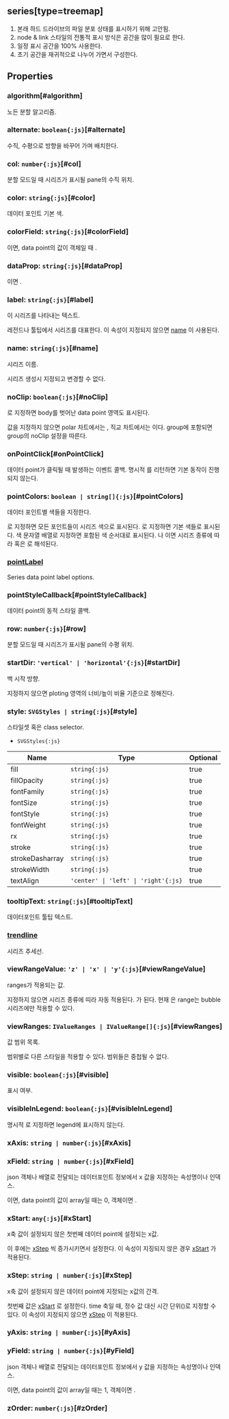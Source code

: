 ## **series[type=treemap]**
1. 본래 하드 드라이브의 파일 분포 상태를 표시하기 위해 고안됨.
2. node & link 스타일의 전통적 표시 방식은 공간을 많이 필요로 한다.
3. 일정 표시 공간을 100% 사용한다.
4. 초기 공간을 재귀적으로 나누어 가면서 구성한다.
## Properties

### algorithm[#algorithm]
노든 분할 알고리즘.  


<DefaultValue value="TreemapAlgorithm.SQUARIFY" contents=""></DefaultValue>
### alternate: `boolean{:js}`[#alternate]
수직, 수평으로 방향을 바꾸어 가며 배치한다.  
<DefaultValue value="true" contents=""></DefaultValue>
### col: `number{:js}`[#col]
분할 모드일 때 시리즈가 표시될 pane의 수직 위치.  

### color: `string{:js}`[#color]
데이터 포인트 기본 색.  

### colorField: `string{:js}`[#colorField]
<Content type="keyword" value="undefined"></Content>이면, data point의 값이 객체일 때 <Content type="expression" value="'color'"></Content>.  

### dataProp: `string{:js}`[#dataProp]
<Content type="keyword" value="undefined"></Content>이면 <Content type="expression" value="'data'"></Content>.  

### label: `string{:js}`[#label]
이 시리즈를 나타내는 텍스트.

레전드나 툴팁에서 시리즈를 대표한다.
이 속성이 지정되지 않으면 [name](#name) 이 사용된다.  

### name: `string{:js}`[#name]
시리즈 이름.

시리즈 생성시 지정되고 변경할 수 없다.  

### noClip: `boolean{:js}`[#noClip]
<Content type="keyword" value="true"></Content>로 지정하면 body를 벗어난 data point 영역도 표시된다.

값을 지정하지 않으면 polar 차트에서는 <Content type="keyword" value="true"></Content>, 직교 차트에서는 <Content type="keyword" value="false"></Content>이다.
group에 포함되면 group의 noClip 설정을 따른다.  

### onPointClick[#onPointClick]
데이터 point가 클릭될 때 발생하는 이벤트 콜백.
명시적 <Content type="keyword" value="true"></Content>를 리턴하면 기본 동작이 진행되지 않는다.  

### pointColors: `boolean | string[]{:js}`[#pointColors]
데이터 포인트별 색들을 지정한다.

<Content type="keyword" value="false"></Content>로 지정하면 모든 포인트들이 시리즈 색으로 표시된다.
<Content type="keyword" value="true"></Content>로 지정하면 기본 색들로 표시된다.
색 문자열 배열로 지정하면 포함된 색 순서대로 표시된다.
<Content type="keyword" value="undefined"></Content>나 <Content type="keyword" value="null"></Content>이면 시리즈 종류에 따라 <Content type="keyword" value="false"></Content> 혹은 <Content type="keyword" value="true"></Content>로 해석된다.  

### [pointLabel](./treemap/pointLabel)
Series data point label options.  

### pointStyleCallback[#pointStyleCallback]
데이터 point의 동적 스타일 콜백.  

### row: `number{:js}`[#row]
분할 모드일 때 시리즈가 표시될 pane의 수평 위치.  

### startDir: `'vertical' | 'horizontal'{:js}`[#startDir]
백
시작 방향.

지정하지 않으면 ploting 영역의 너비/높이 비율 기준으로 정해진다.  

### style: `SVGStyles | string{:js}`[#style]
스타일셋 혹은 class selector.  
- `SVGStyles{:js}` 

| Name | Type | Optional |  
| ----- | ----- | ----- |  
| fill | `string{:js}` | true |  
| fillOpacity | `string{:js}` | true |  
| fontFamily | `string{:js}` | true |  
| fontSize | `string{:js}` | true |  
| fontStyle | `string{:js}` | true |  
| fontWeight | `string{:js}` | true |  
| rx | `string{:js}` | true |  
| stroke | `string{:js}` | true |  
| strokeDasharray | `string{:js}` | true |  
| strokeWidth | `string{:js}` | true |  
| textAlign | `'center' \| 'left' \| 'right'{:js}` | true |
### tooltipText: `string{:js}`[#tooltipText]
데이터포인트 툴팁 텍스트.  
<DefaultValue value="'<b>${name}</b><br>${series}:<b>" contents="${yValue}</b>'"></DefaultValue>
### [trendline](./treemap/trendline)
시리즈 추세선.  

### viewRangeValue: `'z' | 'x' | 'y'{:js}`[#viewRangeValue]
ranges가 적용되는 값.

지정하지 않으면 시리즈 종류에 띠라 자동 적용된다.
<Content type="expression" value="'line' 시리즈 계열은 'x', 나머지는 'y'"></Content>가 된다.
현재 <Content type="expression" value="'z'"></Content>은 range는 bubble 시리즈에만 적용할 수 있다.  

### viewRanges: `IValueRanges | IValueRange[]{:js}`[#viewRanges]
값 범위 목록.

범위별로 다른 스타일을 적용할 수 있다.
범위들은 중첩될 수 없다.  

### visible: `boolean{:js}`[#visible]
표시 여부.  
<DefaultValue value="true" contents=""></DefaultValue>
### visibleInLegend: `boolean{:js}`[#visibleInLegend]
명시적 <Content type="keyword" value="false"></Content>로 지정하면 legend에 표시하지 않는다.  
<DefaultValue value="true" contents=""></DefaultValue>
### xAxis: `string | number{:js}`[#xAxis]

### xField: `string | number{:js}`[#xField]
json 객체나 배열로 전달되는 데이터포인트 정보에서 x 값을 지정하는 속성명이나 인덱스.

<Content type="keyword" value="undefined"></Content>이면, data point의 값이 array일 때는 0, 객체이면 <Content type="expression" value="'x'"></Content>.  

### xStart: `any{:js}`[#xStart]
x축 값이 설정되지 않은 첫번째 데이터 point에 설정되는 x값.

이 후에는 [xStep](#xstep) 씩 증가시키면서 설정한다.
이 속성이 지징되지 않은 경우 [xStart](/config/config/options#xstart) 가 적용된다.  

### xStep: `string | number{:js}`[#xStep]
x축 값이 설정되지 않은 데이터 point에 지정되는 x값의 간격.

첫번째 값은 [xStart](#xstart) 로 설정한다.
time 축일 때, 정수 값 대신 시간 단위(<Content type="expression" value="'y', 'm', 'w', 'd', 'h', 'n', 's'"></Content>)로 지정할 수 있다.
이 속성이 지정되지 않으면 [xStep](/config/config/options#xstep) 이 적용된다.  

### yAxis: `string | number{:js}`[#yAxis]

### yField: `string | number{:js}`[#yField]
json 객체나 배열로 전달되는 데이터포인트 정보에서 y 값을 지정하는 속성명이나 인덱스.

<Content type="keyword" value="undefined"></Content>이면, data point의 값이 array일 때는 1, 객체이면 <Content type="expression" value="'y'"></Content>.  

### zOrder: `number{:js}`[#zOrder]
<DefaultValue value="0" contents=""></DefaultValue>